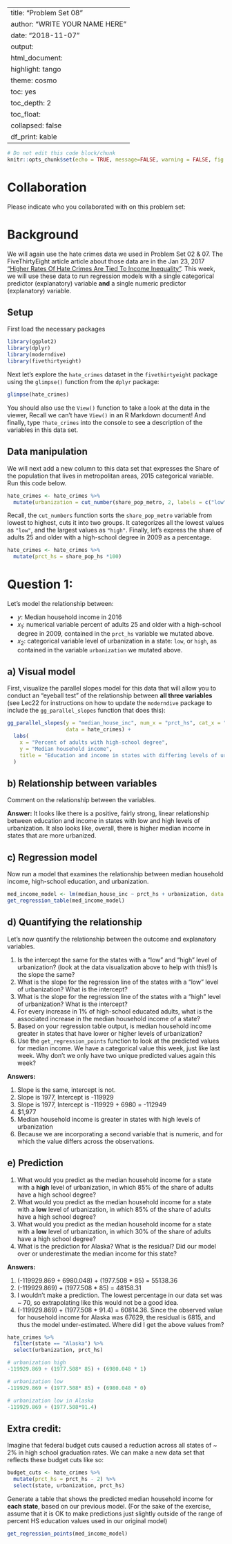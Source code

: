 
---
title: "Problem Set 08"
author: "WRITE YOUR NAME HERE"
date: "2018-11-07"
output:
  html_document:
    highlight: tango
    theme: cosmo
    toc: yes
    toc_depth: 2
    toc_float:
      collapsed: false
    df_print: kable
---

```r
# Do not edit this code block/chunk
knitr::opts_chunk$set(echo = TRUE, message=FALSE, warning = FALSE, fig.width = 16/2, fig.height = 9/2)
```

# Collaboration {-}

Please indicate who you collaborated with on this problem set: 



# Background {-}

We will again use the hate crimes data we used in Problem Set 02 & 07. The FiveThirtyEight article article about those data are in the Jan 23, 2017  ["Higher Rates Of Hate Crimes Are Tied To Income
Inequality"](https://fivethirtyeight.com/features/higher-rates-of-hate-crimes-are-tied-to-income-inequality/). This week, we will use these data  to run regression models with a single categorical predictor (explanatory) variable **and** a single numeric predictor (explanatory) variable. 

## Setup

First load the necessary packages 

```r
library(ggplot2)
library(dplyr)
library(moderndive)
library(fivethirtyeight)
```

Next let's explore the `hate_crimes` dataset in the `fivethirtyeight` package using the `glimpse()` function from the `dplyr` package:

```r
glimpse(hate_crimes)
```

You should also use the `View()` function to take a look at the data in the viewer, Recall we can't have `View()` in an R Markdown document! And finally, type `?hate_crimes` into the console to see a description of the variables in this data set. 

## Data manipulation

We will next add a new column to this data set that expresses the Share of the population that lives in metropolitan areas, 2015 categorical variable. Run this code below. 

```r
hate_crimes <- hate_crimes %>% 
  mutate(urbanization = cut_number(share_pop_metro, 2, labels = c("low", "high")))
```

Recall, the `cut_numbers` function sorts the `share_pop_metro` variable from lowest to highest, cuts it into two groups. It categorizes all the lowest values as `"low"`, and the largest values as `"high"`. Finally, let's express the share of adults 25 and older with a high-school degree in 2009 as a percentage. 

```r
hate_crimes <- hate_crimes %>% 
  mutate(prct_hs = share_pop_hs *100)
```



# Question 1: 

Let's model the relationship between:

* $y$: Median household income in 2016
* $x_1$: numerical variable percent of adults 25 and older with a high-school degree in 2009, contained in the `prct_hs` variable we mutated above. 
* $x_2$: categorical variable level of urbanization in a state: `low`,  or `high`, as
contained in the variable `urbanization` we mutated above.


## a) Visual model

First, visualize the parallel slopes model for this data that will allow you to conduct an "eyeball test" of the relationship between **all three variables** (see Lec22 for instructions on how to update the `moderndive` package to include the `gg_parallel_slopes` function that does this):

```r
gg_parallel_slopes(y = "median_house_inc", num_x = "prct_hs", cat_x = "urbanization",
                   data = hate_crimes) +
  labs(
    x = "Percent of adults with high-school degree", 
    y = "Median household income", 
    title = "Education and income in states with differing levels of urbanization"
  )
```



## b) Relationship between variables

Comment on the relationship between the variables.

**Answer:** It looks like there is a positive, fairly strong, linear relationship between education and income in states with low and high levels of urbanization. It also looks like, overall, there is higher median income in states that are more urbanized.


## c) Regression model

Now run a model that examines the relationship between median household income, high-school education, and urbanization. 

```r
med_income_model <- lm(median_house_inc ~ prct_hs + urbanization, data = hate_crimes)
get_regression_table(med_income_model)
```


## d) Quantifying the relationship

Let's now quantify the relationship between the outcome and explanatory variables. 

1. Is the intercept the same for the states with a "low" and "high" level of urbanization? (look at the data visualization above to help with this!) Is the slope the same? 
1. What is the slope for the regression line of the states with a "low" level of urbanization? What is the intercept?
1. What is the slope for the regression line of the states with a "high" level of urbanization? What is the intercept?
1. For every increase in 1% of high-school educated adults, what is the associated increase in the median household income of a state?
1. Based on your regression table output, is median household income greater in states that have lower or higher levels of urbanization?
1. Use the `get_regression_points` function to look at the predicted values for median income. We have a categorical value this week, just like last week. Why don't we only have two unique predicted values again this week?

**Answers:** 

1. Slope is the same, intercept is not. 
1. Slope is 1977, Intercept is -119929
1. Slope is 1977, Intercept is -119929 + 6980 = -112949
1. $1,977 
1. Median household income is greater in states with high levels of urbanization  
1. Because we are incorporating a second variable that is numeric, and for which the value differs across the observations. 


## e) Prediction

1. What would you predict as the median household income for a state with a **high** level of urbanization, in which 85% of the share of adults have a high school degree?
1. What would you predict as the median household income for a state with a **low** level of urbanization, in which 85% of the share of adults have a high school degree?
1. What would you predict as the median household income for a state with a **low** level of urbanization, in which 30% of the share of adults have a high school degree?
1. What is the prediction for Alaska? What is the residual? Did our model over or underestimate the median income for this state? 


**Answers:**

1. (-119929.869 + 6980.048) + (1977.508 * 85) = 55138.36
1. (-119929.869) + (1977.508 * 85) = 48158.31
1. I wouldn't make a prediction. The lowest percentage in our data set was ~ 70, so extrapolating like this would not be a good idea. 
1. (-119929.869) + (1977.508 * 91.4) = 60814.36. Since the observed value for household income for Alaska was 67629, the residual is 6815, and thus the model under-estimated. Where did I get the above values from?

```r
hate_crimes %>%
  filter(state == "Alaska") %>% 
  select(urbanization, prct_hs)

# urbanization high
-119929.869 + (1977.508* 85) + (6980.048 * 1)

# urbanization low
-119929.869 + (1977.508* 85) + (6980.048 * 0)

# urbanization low in Alaska 
-119929.869 + (1977.508*91.4) 
```


## Extra credit: 

Imagine that federal budget cuts caused a reduction across all states of ~ 2% in
high school graduation rates. We can make a new data set that reflects these
budget cuts like so:

```r
budget_cuts <- hate_crimes %>%
  mutate(prct_hs = prct_hs - 2) %>% 
  select(state, urbanization, prct_hs)
```

Generate a table that shows the predicted median household income for **each
state**, based on our previous model. (For the sake of the exercise, assume that
it is OK to make predictions just slightly outside of the range of percent HS
education values used in our original model)

```r
get_regression_points(med_income_model) 
```

